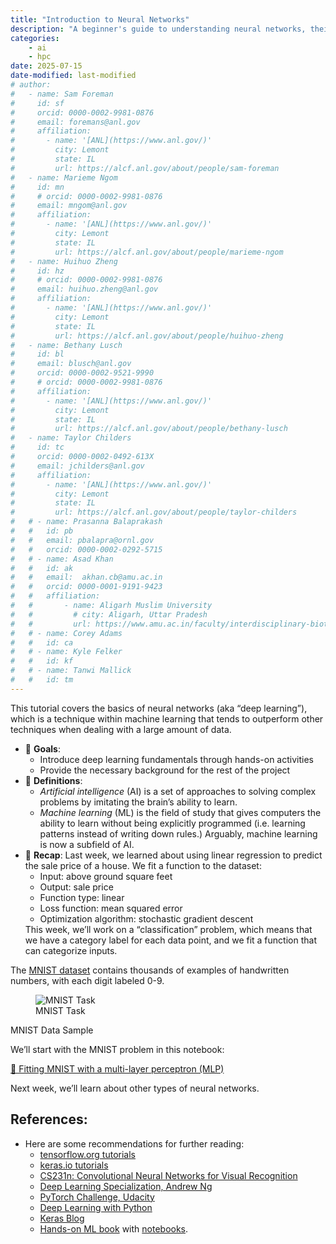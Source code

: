 ```yaml
---
title: "Introduction to Neural Networks"
description: "A beginner's guide to understanding neural networks, their architecture, and how they function."
categories:
    - ai
    - hpc
date: 2025-07-15
date-modified: last-modified
# author:
#   - name: Sam Foreman
#     id: sf
#     orcid: 0000-0002-9981-0876
#     email: foremans@anl.gov
#     affiliation:
#       - name: '[ANL](https://www.anl.gov/)'
#         city: Lemont
#         state: IL
#         url: https://alcf.anl.gov/about/people/sam-foreman
#   - name: Marieme Ngom
#     id: mn
#     # orcid: 0000-0002-9981-0876
#     email: mngom@anl.gov
#     affiliation:
#       - name: '[ANL](https://www.anl.gov/)'
#         city: Lemont
#         state: IL
#         url: https://alcf.anl.gov/about/people/marieme-ngom
#   - name: Huihuo Zheng
#     id: hz
#     # orcid: 0000-0002-9981-0876
#     email: huihuo.zheng@anl.gov
#     affiliation:
#       - name: '[ANL](https://www.anl.gov/)'
#         city: Lemont
#         state: IL
#         url: https://alcf.anl.gov/about/people/huihuo-zheng
#   - name: Bethany Lusch
#     id: bl
#     email: blusch@anl.gov
#     orcid: 0000-0002-9521-9990
#     # orcid: 0000-0002-9981-0876
#     affiliation:
#       - name: '[ANL](https://www.anl.gov/)'
#         city: Lemont
#         state: IL
#         url: https://alcf.anl.gov/about/people/bethany-lusch
#   - name: Taylor Childers
#     id: tc
#     orcid: 0000-0002-0492-613X
#     email: jchilders@anl.gov
#     affiliation:
#       - name: '[ANL](https://www.anl.gov/)'
#         city: Lemont
#         state: IL
#         url: https://alcf.anl.gov/about/people/taylor-childers
#   # - name: Prasanna Balaprakash
#   #   id: pb
#   #   email: pbalapra@ornl.gov
#   #   orcid: 0000-0002-0292-5715
#   # - name: Asad Khan
#   #   id: ak
#   #   email:  akhan.cb@amu.ac.in
#   #   orcid: 0000-0001-9191-9423
#   #   affiliation:
#   #       - name: Aligarh Muslim University
#   #         # city: Aligarh, Uttar Pradesh
#   #         url: https://www.amu.ac.in/faculty/interdisciplinary-biotechnology-unit/asad-u-khan
#   # - name: Corey Adams
#   #   id: ca
#   # - name: Kyle Felker
#   #   id: kf
#   # - name: Tanwi Mallick
#   #   id: tm
---
```


<!--
Author: Marieme Ngom (mngom@anl.gov), combining and adapting materials evolved
over time by Bethany Lusch, Asad Khan, Prasanna Balaprakash, Taylor Childers,
Corey Adams, Kyle Felker, and Tanwi Mallick 
-->

This tutorial covers the basics of neural networks (aka "deep learning"), which
is a technique within machine learning that tends to outperform other
techniques when dealing with a large amount of data. 

- 🎯 **Goals**:
  - Introduce deep learning fundamentals through hands-on activities
  - Provide the necessary background for the rest of the project

- 📖 **Definitions**:
  - _Artificial intelligence_ (AI) is a set of approaches to solving complex problems by imitating the brain's ability to learn. 
  - _Machine learning_ (ML) is the field of study that gives computers the ability to learn without being explicitly programmed (i.e. learning patterns instead of writing down rules.) Arguably, machine learning is now a subfield of AI. 

- 🤔 **Recap**:
  Last week, we learned about using linear regression to predict the sale price of a house. We fit a function to the dataset:
  - Input: above ground square feet
  - Output: sale price
  - Function type: linear
  - Loss function: mean squared error
  - Optimization algorithm: stochastic gradient descent

  This week, we'll work on a "classification" problem, which means that we have
  a category label for each data point, and we fit a function that can
  categorize inputs. 

The [MNIST dataset](http://yann.lecun.com/exdb/mnist/) contains thousands of
examples of handwritten numbers, with each digit labeled 0-9.

::: {#fig-mnist-example}

![MNIST Task](../images/mnist_task.png)

MNIST Data Sample
:::

We'll start with the MNIST problem in this notebook:

[📓 Fitting MNIST with a multi-layer perceptron (MLP)](../01-neural-networks/1-mnist/index.qmd)

Next week, we'll learn about other types of neural networks.

## __References:__

- Here are some recommendations for further reading:
  - [tensorflow.org tutorials](https://www.tensorflow.org/tutorials)
  - [keras.io tutorials](https://keras.io/examples/)
  - [CS231n: Convolutional Neural Networks for Visual Recognition](http://cs231n.stanford.edu/)
  - [Deep Learning Specialization, Andrew Ng](https://www.coursera.org/specializations/deep-learning?utm_source=deeplearningai&utm_medium=institutions&utm_campaign=WebsiteCoursesDLSTopButton)
  - [PyTorch Challenge, Udacity](https://www.udacity.com/facebook-pytorch-scholarship)
  - [Deep Learning with Python](https://www.amazon.com/Deep-Learning-Python-Francois-Chollet/dp/1617294438)
  - [Keras Blog](https://blog.keras.io/)
  - [Hands-on ML book](https://www.oreilly.com/library/view/hands-on-machine-learning/9781492032632/) with [notebooks](https://github.com/ageron/handson-ml2).

